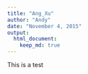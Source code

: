 ```yaml
---
title: "Ang_Xu"
author: "Andy"
date: "November 4, 2015"
output:
  html_document:
    keep_md: true
---
```


This is a test 